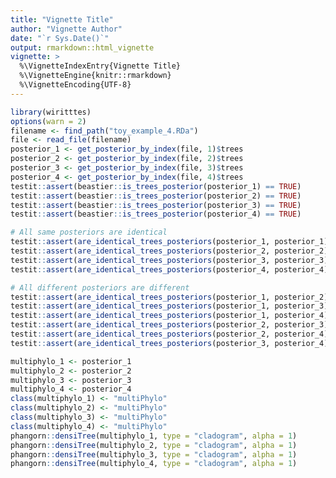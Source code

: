 ```yaml
---
title: "Vignette Title"
author: "Vignette Author"
date: "`r Sys.Date()`"
output: rmarkdown::html_vignette
vignette: >
  %\VignetteIndexEntry{Vignette Title}
  %\VignetteEngine{knitr::rmarkdown}
  %\VignetteEncoding{UTF-8}
---
```


```r
library(wiritttes)
options(warn = 2)
filename <- find_path("toy_example_4.RDa")
file <- read_file(filename)
posterior_1 <- get_posterior_by_index(file, 1)$trees
posterior_2 <- get_posterior_by_index(file, 2)$trees
posterior_3 <- get_posterior_by_index(file, 3)$trees
posterior_4 <- get_posterior_by_index(file, 4)$trees
testit::assert(beastier::is_trees_posterior(posterior_1) == TRUE)
testit::assert(beastier::is_trees_posterior(posterior_2) == TRUE)
testit::assert(beastier::is_trees_posterior(posterior_3) == TRUE)
testit::assert(beastier::is_trees_posterior(posterior_4) == TRUE)

# All same posteriors are identical
testit::assert(are_identical_trees_posteriors(posterior_1, posterior_1) == TRUE)
testit::assert(are_identical_trees_posteriors(posterior_2, posterior_2) == TRUE)
testit::assert(are_identical_trees_posteriors(posterior_3, posterior_3) == TRUE)
testit::assert(are_identical_trees_posteriors(posterior_4, posterior_4) == TRUE)

# All different posteriors are different
testit::assert(are_identical_trees_posteriors(posterior_1, posterior_2) == FALSE)
testit::assert(are_identical_trees_posteriors(posterior_1, posterior_3) == FALSE)
testit::assert(are_identical_trees_posteriors(posterior_1, posterior_4) == FALSE)
testit::assert(are_identical_trees_posteriors(posterior_2, posterior_3) == FALSE)
testit::assert(are_identical_trees_posteriors(posterior_2, posterior_4) == FALSE)
testit::assert(are_identical_trees_posteriors(posterior_3, posterior_4) == FALSE)
```

```r
multiphylo_1 <- posterior_1
multiphylo_2 <- posterior_2
multiphylo_3 <- posterior_3
multiphylo_4 <- posterior_4
class(multiphylo_1) <- "multiPhylo"
class(multiphylo_2) <- "multiPhylo"
class(multiphylo_3) <- "multiPhylo"
class(multiphylo_4) <- "multiPhylo"
phangorn::densiTree(multiphylo_1, type = "cladogram", alpha = 1)
phangorn::densiTree(multiphylo_2, type = "cladogram", alpha = 1)
phangorn::densiTree(multiphylo_3, type = "cladogram", alpha = 1)
phangorn::densiTree(multiphylo_4, type = "cladogram", alpha = 1)
```

